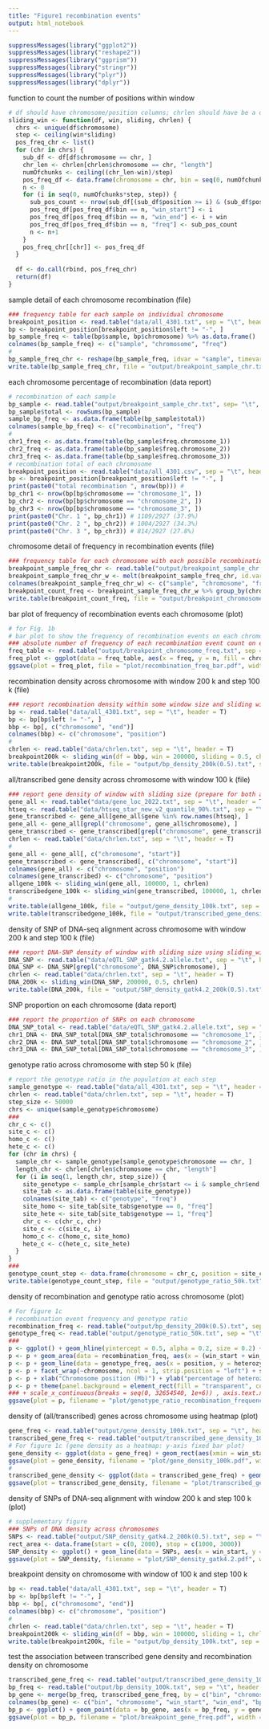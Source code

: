 ```yaml
---
title: "Figure1 recombination events"
output: html_notebook
---
```


```r
suppressMessages(library("ggplot2"))
suppressMessages(library("reshape2"))
suppressMessages(library("ggprism"))
suppressMessages(library("stringr"))
suppressMessages(library("plyr"))
suppressMessages(library("dplyr"))
```

function to count the number of positions within window
```r
# df should have chromosome/position columns; chrlen should have be a dataframe)
sliding_win <- function(df, win, sliding, chrlen) {
  chrs <- unique(df$chromosome)
  step <- ceiling(win*sliding)
  pos_freq_chr <- list()
  for (chr in chrs) {
    sub_df <- df[df$chromosome == chr, ]
    chr_len <- chrlen[chrlen$chromosome == chr, "length"]
    numOfchunks <- ceiling((chr_len-win)/step)
    pos_freq_df <- data.frame(chromosome = chr, bin = seq(0, numOfchunks, 1), win_start = seq(0, numOfchunks, 1), win_end = seq(0, numOfchunks, 1), freq = seq(0, numOfchunks, 1))
    n <- 0
    for (i in seq(0, numOfchunks*step, step)) {
      sub_pos_count <- nrow(sub_df[(sub_df$position >= i) & (sub_df$position < i+win), ])
      pos_freq_df[pos_freq_df$bin == n, "win_start"] <- i
      pos_freq_df[pos_freq_df$bin == n, "win_end"] <- i + win
      pos_freq_df[pos_freq_df$bin == n, "freq"] <- sub_pos_count
      n <- n+1
    }
    pos_freq_chr[[chr]] <- pos_freq_df
  }
  
  df <- do.call(rbind, pos_freq_chr)
  return(df)
}
```

sample detail of each chromosome recombination (file)
```r
### frequency table for each sample on individual chromosome
breakpoint_position <- read.table("data/all_4301.txt", sep = "\t", header = T)
bp <- breakpoint_position[breakpoint_position$left != "-", ]
bp_sample_freq <- table(bp$sample, bp$chromosome) %>% as.data.frame()
colnames(bp_sample_freq) <- c("sample", "chromosome", "freq")
#
bp_sample_freq_chr <- reshape(bp_sample_freq, idvar = "sample", timevar = "chromosome", direction = "wide")
write.table(bp_sample_freq_chr, file = "output/breakpoint_sample_chr.txt", sep = "\t", quote = F, row.name = F)
```

each chromosome percentage of recombination (data report)
```r
# recombination of each sample
bp_sample <- read.table("output/breakpoint_sample_chr.txt", sep= "\t", header = T, row.names = 1)
bp_sample$total <- rowSums(bp_sample)
sample_bp_freq <- as.data.frame(table(bp_sample$total))
colnames(sample_bp_freq) <- c("recombination", "freq")
# 
chr1_freq <- as.data.frame(table(bp_sample$freq.chromosome_1))
chr2_freq <- as.data.frame(table(bp_sample$freq.chromosome_2))
chr3_freq <- as.data.frame(table(bp_sample$freq.chromosome_3))
# recombination total of each chromosome
breakpoint_position <- read.table("data/all_4301.csv", sep = "\t", header = T)
bp <- breakpoint_position[breakpoint_position$left != "-", ]
print(paste0("total recombination ", nrow(bp))) # 
bp_chr1 <- nrow(bp[bp$chromosome == "chromosome_1", ])
bp_chr2 <- nrow(bp[bp$chromosome == "chromosome_2", ])
bp_chr3 <- nrow(bp[bp$chromosome == "chromosome_3", ])
print(paste0("Chr. 1 ", bp_chr1)) # 1109/2927 (37.9%)
print(paste0("Chr. 2 ", bp_chr2)) # 1004/2927 (34.3%)
print(paste0("Chr. 3 ", bp_chr3)) # 814/2927 (27.8%)
```

chromosome detail of frequency in recombination events (file)
```r
### frequency table for each chromosome with each possible recombination event counts
breakpoint_sample_freq_chr <- read.table("output/breakpoint_sample_chr.txt", sep= "\t", header = T)
breakpoint_sample_freq_chr_w <- melt(breakpoint_sample_freq_chr, id.vars = "sample")
colnames(breakpoint_sample_freq_chr_w) <- c("sample", "chromosome", "freq")
breakpoint_count_freq <- breakpoint_sample_freq_chr_w %>% group_by(chromosome, freq) %>% summarise(n = n()) %>% as.data.frame()
write.table(breakpoint_count_freq, file = "output/breakpoint_chromosome_freq.txt", sep = "\t", quote = F, row.names = F)
```

bar plot of frequency of recombination events each chromosome (plot)
```r
# for Fig. 1b
# bar plot to show the frequency of recombination events on each chromosome
### absolute number of frequency of each recombination event count on each chromosome
freq_table <- read.table("output/breakpoint_chromosome_freq.txt", sep = "\t", header = T)
freq_plot <- ggplot(data = freq_table, aes(x = freq, y = n, fill = chromosome)) + geom_col(position = position_dodge(width = 0.8), width = 0.6, color = "black", size = 0.5) + theme(panel.background = element_rect(color = "grey", fill = "transparent"), panel.grid.major.y = element_line(linetype = "dashed", color = "grey80"), panel.grid.minor.y = element_blank(), panel.grid.major.x = element_blank()) + xlab("recombination events") + ylab("frequency") + scale_fill_manual(values = c("freq.chromosome_1" = "white", "freq.chromosome_2" = "grey",  "freq.chromosome_3" = "black")) + theme(legend.position = "none")
ggsave(plot = freq_plot, file = "plot/recombination_freq_bar.pdf", width = 4.5, height = 4)
```

recombination density across chromosome with window 200 k and step 100 k (file)
```r
### report recombination density within some window size and sliding window across chromosome
bp <- read.table("data/all_4301.txt", sep = "\t", header = T)
bp <- bp[bp$left != "-", ]
bbp <- bp[, c("chromosome", "end")]
colnames(bbp) <- c("chromosome", "position")
# 
chrlen <- read.table("data/chrlen.txt", sep = "\t", header = T)
breakpoint200k <- sliding_win(df = bbp, win = 200000, sliding = 0.5, chrlen = chrlen)
write.table(breakpoint200k, file = "output/bp_density_200k(0.5).txt", sep = "\t", quote = F, row.names = F)
```

all/transcribed gene density across chromosome with window 100 k (file)
```r
### report gene density of window with sliding size (prepare for both all gene and transcribed genes) using sliding_win
gene_all <- read.table("data/gene_loc_2022.txt", sep = "\t", header = T)
htseq <- read.table("data/htseq_star_new_v2_quantile_90%.txt", sep = "\t", header = T, row.names = 1)
gene_transcribed <- gene_all[gene_all$gene %in% row.names(htseq), ]
gene_all <- gene_all[grepl("chromosome", gene_all$chromosome), ]
gene_transcribed <- gene_transcribed[grepl("chromosome", gene_transcribed$chromosome), ]
chrlen <- read.table("data/chrlen.txt", sep = "\t", header = T)
# 
gene_all <- gene_all[, c("chromosome", "start")]
gene_transcribed <- gene_transcribed[, c("chromosome", "start")]
colnames(gene_all) <- c("chromosome", "position")
colnames(gene_transcribed) <- c("chromosome", "position")
allgene_100k <- sliding_win(gene_all, 100000, 1, chrlen)
transcribedgene_100k <- sliding_win(gene_transcribed, 100000, 1, chrlen)
#
write.table(allgene_100k, file = "output/gene_density_100k.txt", sep = "\t", quote = F, row.names = F)
write.table(transcribedgene_100k, file = "output/transcribed_gene_density_100k.txt", sep = "\t", quote = F, row.names = F)
```

density of SNP of DNA-seq alignment across chromosome with window 200 k and step 100 k (file)
```r
### report DNA-SNP density of window with sliding size using sliding_win
DNA_SNP <- read.table("data/eQTL_SNP_gatk4.2.allele.txt", sep = "\t", header = T)
DNA_SNP <- DNA_SNP[grepl("chromosome", DNA_SNP$chromosome), ]
chrlen <- read.table("data/chrlen.txt", sep = "\t", header = T)
DNA_200k <- sliding_win(DNA_SNP, 200000, 0.5, chrlen)
write.table(DNA_200k, file = "output/SNP_density_gatk4.2_200k(0.5).txt", sep = "\t", quote = F, row.names = F)
```

SNP proportion on each chromosome (data report)
```r
### report the proportion of SNPs on each chromosome
DNA_SNP_total <- read.table("data/eQTL_SNP_gatk4.2.allele.txt", sep = "\t", header = T) # 724563
chr1_DNA <- DNA_SNP_total[DNA_SNP_total$chromosome == "chromosome_1", ] # 273511/724563 (37.7%)
chr2_DNA <- DNA_SNP_total[DNA_SNP_total$chromosome == "chromosome_2", ] # 246431/724563 (34.0%)
chr3_DNA <- DNA_SNP_total[DNA_SNP_total$chromosome == "chromosome_3", ] # 190068/724563 (26.2%)
```

genotype ratio across chromosome with step 50 k (file)
```r
# report the genotype ratio in the population at each step
sample_genotype <- read.table("data/all_4301.txt", sep = "\t", header = T)
chrlen <- read.table("data/chrlen.txt", sep = "\t", header = T)
step_size <- 50000
chrs <- unique(sample_genotype$chromosome)
###
chr_c <- c()
site_c <- c()
homo_c <- c()
hete_c <- c()
for (chr in chrs) {
  sample_chr <- sample_genotype[sample_genotype$chromosome == chr, ]
  length_chr <- chrlen[chrlen$chromosome == chr, "length"]
  for (i in seq(1, length_chr, step_size)) {
    site_genotype <- sample_chr[sample_chr$start <= i & sample_chr$end >= i, "genotype"]
    site_tab <- as.data.frame(table(site_genotype))
    colnames(site_tab) <- c("genotype", "freq")
    site_homo <- site_tab[site_tab$genotype == 0, "freq"]
    site_hete <- site_tab[site_tab$genotype == 1, "freq"]
    chr_c <- c(chr_c, chr)
    site_c <- c(site_c, i)
    homo_c <- c(homo_c, site_homo)
    hete_c <- c(hete_c, site_hete)
  }
}
###
genotype_count_step <- data.frame(chromosome = chr_c, position = site_c, homozygous = homo_c, heterozygous = hete_c)
write.table(genotype_count_step, file = "output/genotype_ratio_50k.txt", sep = "\t", quote = F, row.names = F)
```

density of recombination and genotype ratio across chromosome (plot)
```r
# For figure 1c 
# recombination event frequency and genotype ratio
recombination_freq <- read.table("output/bp_density_200k(0.5).txt", sep = "\t", header = T)
genotype_freq <- read.table("output/genotype_ratio_50k.txt", sep = "\t", header = T)
###
p <- ggplot() + geom_hline(yintercept = 0.5, alpha = 0.2, size = 0.2) + geom_vline(xintercept = c(0, 5e+6, 10e+6, 15e+6, 20e+6, 25e+6, 30e+6), linetype = "dashed", size = 0.2, alpha = 0.2) 
p <- p + geom_area(data = recombination_freq, aes(x = (win_start + win_end)/2, y = freq/30), fill = "#e5855d", alpha = 0.5) + geom_line(data = recombination_freq, aes(x = (win_start + win_end)/2, y = freq/30), color = "#dd6e4c", size = 0.3)
p <- p + geom_line(data = genotype_freq, aes(x = position, y = heterozygous/(homozygous+heterozygous)), color = "#452a3d", size = 0.5) 
p <- p + facet_wrap(~chromosome, ncol = 1, strip.position = "left") + scale_y_continuous(position = "right")
p <- p + xlab("Chromosome position (Mb)") + ylab("percentage of heterozygous genotype (%) & recombination events (30x)")
p <- p + theme(panel.background = element_rect(fill = "transparent", color = "grey"), panel.grid = element_blank())
### + scale_x_continuous(breaks = seq(0, 32654540, 1e+6)) , axis.text.x = element_text(angle = 90, vjust = 0.5, hjust=1)
ggsave(plot = p, filename = "plot/genotype_ratio_recombination_frequency.pdf", width = 8.5, height = 5.8) 
```

density of (all/transcribed) genes across chromosome using heatmap (plot)
```r
gene_freq <- read.table("output/gene_density_100k.txt", sep = "\t", header = T)
transcribed_gene_freq <- read.table("output/transcribed_gene_density_100k.txt", sep = "\t", header = T)
# For figure 1c (gene density as a heatmap: y-axis fixed bar plot)
gene_density <- ggplot(data = gene_freq) + geom_rect(aes(xmin = win_start, xmax = win_end, ymin = 0, ymax = 0.3, fill = freq)) + geom_vline(xintercept = c(0, 5e+6, 10e+6, 15e+6, 20e+6, 25e+6, 30e+6), linetype = "dashed", size = 0.2, alpha = 0.2) + facet_wrap(~chromosome, ncol = 1, strip.position = "left") + scale_fill_viridis_c(direction = -1, option = "C") + theme(legend.position = "bottom", panel.background = element_rect(fill = NA, color = "grey"), panel.grid = element_blank(), axis.ticks.y = element_blank(), axis.text.y = element_blank()) + ylab("") + scale_y_continuous() + theme(legend.position = "bottom")
ggsave(plot = gene_density, filename = "plot/gene_density_100k.pdf", width = 8.5, height = 4)
# 
transcribed_gene_density <- ggplot(data = transcribed_gene_freq) + geom_rect(aes(xmin = win_start, xmax = win_end, ymin = 0, ymax = 0.3, fill = freq)) + geom_vline(xintercept = c(0, 5e+6, 10e+6, 15e+6, 20e+6, 25e+6, 30e+6), linetype = "dashed", size = 0.2, alpha = 0.2) + facet_wrap(~chromosome, ncol = 1, strip.position = "left") + scale_fill_viridis_c(direction = -1, option = "C") + theme(legend.position = "bottom", panel.background = element_rect(fill = NA, color = "grey"), panel.grid = element_blank(), axis.ticks.y = element_blank(), axis.text.y = element_blank()) + ylab("") + scale_y_continuous() + theme(legend.position = "bottom")
ggsave(plot = transcribed_gene_density, filename = "plot/transcribed_gene_density_100k.pdf", width = 8.5, height = 4)
```

density of SNPs of DNA-seq alignment with window 200 k and step 100 k (plot)
```r
# supplementary figure
### SNPs of DNA density across chromosomes
SNPs <- read.table("output/SNP_density_gatk4.2_200k(0.5).txt", sep = "\t", header = T)
rect_area <- data.frame(start = c(0, 2000), stop = c(1000, 3000))
SNP_density <- ggplot() + geom_line(data = SNPs, aes(x = win_start, y = freq)) + facet_wrap(~chromosome, nrow = 1, strip.position = "top", scales = "fixed") + theme(panel.background = element_rect(fill = "transparent", color = "grey"), panel.grid.major.x = element_line(linetype = "dashed", color = "grey", size = 0.3), panel.grid.major.y = element_blank(), panel.grid.minor.y = element_blank(), panel.grid.minor.x = element_blank()) + ylab("SNP count per 200 kb window") + scale_y_continuous(position = "left") + xlab("Chromosome position (Mb)") + geom_rect(data = rect_area, aes(ymin = start, ymax = stop, xmin = -Inf, xmax = Inf), fill = "grey", alpha = 0.2)
ggsave(plot = SNP_density, filename = "plot/SNP_density_gatk4.2.pdf", width = 9, height = 2.8)
```

breakpoint density on chromosome with window of 100 k and step 100 k
```r
bp <- read.table("data/all_4301.txt", sep = "\t", header = T)
bp <- bp[bp$left != "-", ]
bbp <- bp[, c("chromosome", "end")]
colnames(bbp) <- c("chromosome", "position")
# 
chrlen <- read.table("data/chrlen.txt", sep = "\t", header = T)
breakpoint200k <- sliding_win(df = bbp, win = 100000, sliding = 1, chrlen = chrlen)
write.table(breakpoint200k, file = "output/bp_density_100k.txt", sep = "\t", quote = F, row.names = F)
```

test the association between transcribed gene density and recombination density on chromosome
```r
transcribed_gene_freq <- read.table("output/transcribed_gene_density_100k.txt", sep = "\t", header = T)
bp_freq <- read.table("output/bp_density_100k.txt", sep = "\t", header = T)
bp_gene <- merge(bp_freq, transcribed_gene_freq, by = c("bin", "chromosome", "win_start", "win_end"))
colnames(bp_gene) <- c("bin", "chromosome", "win_start", "win_end", "bp_freq", "gene_freq")
bp_p <- ggplot() + geom_point(data = bp_gene, aes(x = bp_freq, y = gene_freq), size = 0.4) + theme(panel.background = element_rect(fill = "transparent", color = "grey"), panel.grid = element_blank()) + xlab("breakpoint frequency (100k)") + ylab("transcribed gene frequency (100k)")
ggsave(plot = bp_p, filename = "plot/breakpoint_gene_freq.pdf", width = 5, height = 5)
```
